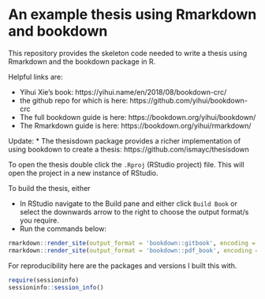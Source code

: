 # An example thesis using Rmarkdown and bookdown

This repository provides the skeleton code needed to write a thesis using Rmarkdown and the bookdown package in R.

Helpful links are:

* Yihui Xie's book: https://yihui.name/en/2018/08/bookdown-crc/
* the github repo for which is here: https://github.com/yihui/bookdown-crc 
* The full bookdown guide is here: https://bookdown.org/yihui/bookdown/
* The Rmarkdown guide is here: https://bookdown.org/yihui/rmarkdown/

Update:
* The thesisdown package provides a richer implementation of using bookdown to create a thesis: https://github.com/ismayc/thesisdown

To open the thesis double click the `.Rproj` (RStudio project) file. This will open the project in a new instance of RStudio.

To build the thesis, either

* In RStudio navigate to the Build pane and either click `Build Book` or select the downwards arrow to the right to choose the output format/s you require.
* Run the commands below:
```r
rmarkdown::render_site(output_format = 'bookdown::gitbook', encoding = 'UTF-8')
rmarkdown::render_site(output_format = 'bookdown::pdf_book', encoding = 'UTF-8')
```

For reproducibility here are the packages and versions I built this with.
```r
require(sessioninfo)
sessioninfo::session_info()
```
